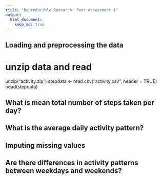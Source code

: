 ---
title: "Reproducible Research: Peer Assessment 1"
output: 
  html_document:
    keep_md: true
---


## Loading and preprocessing the data

# unzip data and read 
unzip("activity.zip")
stepdata <- read.csv("activity.csv", header = TRUE)
head(stepdata)


## What is mean total number of steps taken per day?


## What is the average daily activity pattern?


## Imputing missing values



## Are there differences in activity patterns between weekdays and weekends?
